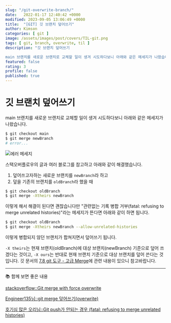 ```yaml
---
slug: "/git-overwrite-branch/"
date:   2022-01-17 12:40:42 +0000
modified: 2023-09-05 13:06:49 +0000
title:  "[GIT] 깃 브랜치 덮어쓰기"
author: Kimson
categories: [ git ]
image: /assets/images/post/covers/TIL-git.png
tags: [ git, branch, overwrite, til ]
description: "깃 브랜치 덮어쓰기

main 브랜치를 새로운 브랜치로 교체할 일이 생겨 시도하다보니 아래와 같은 메세지가 나왔습니다."
featured: false
rating: 3
profile: false
published: true
---
```


# 깃 브랜치 덮어쓰기

main 브랜치를 새로운 브랜치로 교체할 일이 생겨 시도하다보니 아래와 같은 메세지가 나왔습니다.

```bash
$ git checkout main
$ git merge newBranch
# error...
```

![에러 메세지](/assets/images/post/git/git01.png)

스택오버플로우의 글과 여러 블로그를 참고하고 아래와 같이 해결했습니다.

1. 덮어쓰고자하는 새로운 브랜치를 `newBranch`라 하고
2. 덮을 기존의 브랜치를 `oldBranch`라 했을 때

```bash
$ git checkout oldBranch
$ git merge -Xtheirs newBranch
```

이렇게 해서 해결이 된다면 괜찮습니다만 "관련없는 기록 병합 거부(fatal: refusing to merge unrelated histories)"라는 메세지가 뜬다면 아래와 같이 하면 됩니다.

```bash
$ git checkout oldBranch
$ git merge -Xtheirs newBranch --allow-unrelated-histories
```

이렇게 병합되지 않던 브랜치가 합쳐지면서 덮어쓰기 됩니다.

`-X theirs`는 현재 브랜치(oldBranch)에 대상 브랜치(newBranch) 기준으로 덮어 쓰겠다는 것이고, `-X ours`는 반대로 현재 브랜치 기준으로 대상 브랜치를 덮어 쓴다는 것입니다. 깃 문서의 [7.8 git 도구 - 고급 Merge](https://git-scm.com/book/ko/v2/Git-%EB%8F%84%EA%B5%AC-%EA%B3%A0%EA%B8%89-Merge)에 관련 내용이 있으니 참고바랍니다.

---

📚 함께 보면 좋은 내용

[stackoverflow::Git merge with force overwrite](https://stackoverflow.com/questions/40517129/git-merge-with-force-overwrite)

[Engineer135님::git merge 덮어쓰기(overwrite)](https://engineer135.tistory.com/166#recentComments)

[호기심 많은 오리님::Git push가 안되는 경우 (fatal: refusing to merge unrelated histories)](https://gdtbgl93.tistory.com/63)
